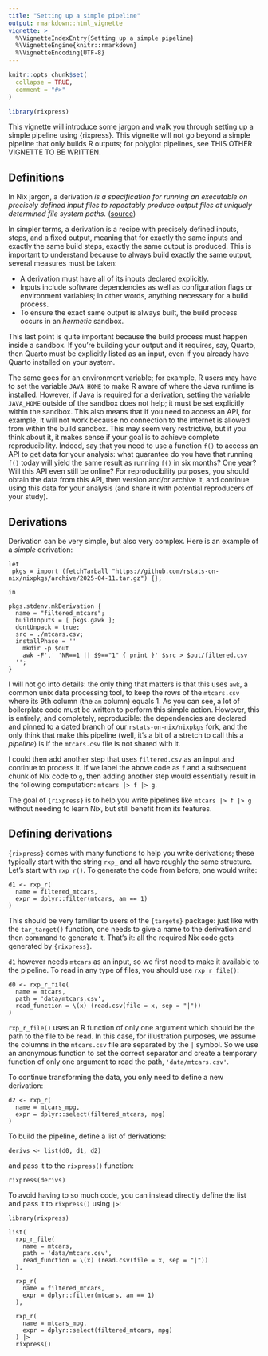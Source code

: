 ```yaml
---
title: "Setting up a simple pipeline"
output: rmarkdown::html_vignette
vignette: >
  %\VignetteIndexEntry{Setting up a simple pipeline}
  %\VignetteEngine{knitr::rmarkdown}
  %\VignetteEncoding{UTF-8}
---
```


```r
knitr::opts_chunk$set(
  collapse = TRUE,
  comment = "#>"
)
```

```r
library(rixpress)
```

This vignette will introduce some jargon and walk you through setting up a
simple pipeline using {rixpress}. This vignette will not go beyond a simple
pipeline that only builds R outputs; for polyglot pipelines, see THIS OTHER
VIGNETTE TO BE WRITTEN.

## Definitions

In Nix jargon, a derivation *is a specification for running an executable on
precisely defined input files to repeatably produce output files at uniquely
determined file system paths.*
([source](https://nix.dev/manual/nix/2.25/language/derivations))

In simpler terms, a derivation is a recipe with precisely defined inputs, steps,
and a fixed output, meaning that for exactly the same inputs and exactly the
same build steps, exactly the same output is produced. This is important to
understand because to always build exactly the same output, several measures
must be taken:

- A derivation must have all of its inputs declared explicitly.
- Inputs include software dependencies as well as configuration flags or
  environment variables; in other words, anything necessary for a build process.
- To ensure the exact same output is always built, the build process occurs in
  an *hermetic* sandbox.

This last point is quite important because the build process must happen inside
a sandbox. If you're building your output and it requires, say, Quarto, then
Quarto must be explicitly listed as an input, even if you already have Quarto
installed on your system.

The same goes for an environment variable; for example, R users may have to set
the variable `JAVA_HOME` to make R aware of where the Java runtime is installed.
However, if Java is required for a derivation, setting the variable `JAVA_HOME`
outside of the sandbox does not help; it must be set explicitly within the
sandbox. This also means that if you need to access an API, for example, it will
not work because no connection to the internet is allowed from within the build
sandbox. This may seem very restrictive, but if you think about it, it makes
sense if your goal is to achieve complete reproducibility. Indeed, say that you
need to use a function `f()` to access an API to get data for your analysis:
what guarantee do you have that running `f()` today will yield the same result
as running `f()` in six months? One year? Will this API even still be online?
For reproducibility purposes, you should obtain the data from this API, then
version and/or archive it, and continue using this data for your analysis (and
share it with potential reproducers of your study).

## Derivations

Derivation can be very simple, but also very complex. Here is an example of
a *simple* derivation:

```
let
 pkgs = import (fetchTarball "https://github.com/rstats-on-nix/nixpkgs/archive/2025-04-11.tar.gz") {};

in

pkgs.stdenv.mkDerivation {
  name = "filtered_mtcars";
  buildInputs = [ pkgs.gawk ];
  dontUnpack = true;
  src = ./mtcars.csv;
  installPhase = ''
    mkdir -p $out
    awk -F',' 'NR==1 || $9=="1" { print }' $src > $out/filtered.csv
  '';
}
```

I will not go into details: the only thing that matters is that this uses `awk`,
a common unix data processing tool, to keep the rows of the `mtcars.csv` where
its 9th column (the `am` column) equals 1. As you can see, a lot of boilerplate
code must be written to perform this simple action. However, this is entirely,
and completely, reproducible: the dependencies are declared and pinned to a
dated branch of our `rstats-on-nix/nixpkgs` fork, and the only think that make
this pipeline (well, it's a bit of a stretch to call this a *pipeline*) is if
the `mtcars.csv` file is not shared with it.

I could then add another step that uses `filtered.csv` as an input and continue
to process it. If we label the above code as `f` and a subsequent chunk of Nix
code to `g`, then adding another step would essentially result in the following
computation: `mtcars |> f |> g`.

The goal of `{rixpress}` is to help you write pipelines like `mtcars |> f |> g`
without needing to learn Nix, but still benefit from its features.

## Defining derivations

`{rixpress}` comes with many functions to help you write derivations; these
typically start with the string `rxp_` and all have roughly the same
structure. Let's start with `rxp_r()`. To generate the code from before,
one would write:

```
d1 <- rxp_r(
  name = filtered_mtcars,
  expr = dplyr::filter(mtcars, am == 1)
)
```

This should be very familiar to users of the `{targets}` package: just like
with the `tar_target()` function, one needs to give a name to the derivation
and then command to generate it. That's it: all the required Nix code gets
generated by `{rixpress}`.

`d1` however needs `mtcars` as an input, so we first need to make it available
to the pipeline. To read in any type of files, you should use `rxp_r_file()`:

```
d0 <- rxp_r_file(
  name = mtcars,
  path = 'data/mtcars.csv',
  read_function = \(x) (read.csv(file = x, sep = "|"))
)
```

`rxp_r_file()` uses an R function of only one argument which should be the path
to the file to be read. In this case, for illustration purposes, we assume the
columns in the `mtcars.csv` file are separated by the `|` symbol. So we use an
anonymous function to set the correct separator and create a temporary function
of only one argument to read the path, `'data/mtcars.csv'`.

To continue transforming the data, you only need to define a new derivation:

```
d2 <- rxp_r(
  name = mtcars_mpg,
  expr = dplyr::select(filtered_mtcars, mpg)
)
```

To build the pipeline, define a list of derivations:

```
derivs <- list(d0, d1, d2)
```

and pass it to the `rixpress()` function:

```
rixpress(derivs)
```

To avoid having to so much code, you can instead directly define
the list and pass it to `rixpress()` using  `|>`:

```
library(rixpress)

list(
  rxp_r_file(
    name = mtcars,
    path = 'data/mtcars.csv',
    read_function = \(x) (read.csv(file = x, sep = "|"))
  ),

  rxp_r(
    name = filtered_mtcars,
    expr = dplyr::filter(mtcars, am == 1)
  ),

  rxp_r(
    name = mtcars_mpg,
    expr = dplyr::select(filtered_mtcars, mpg)
  ) |>
  rixpress()
```
